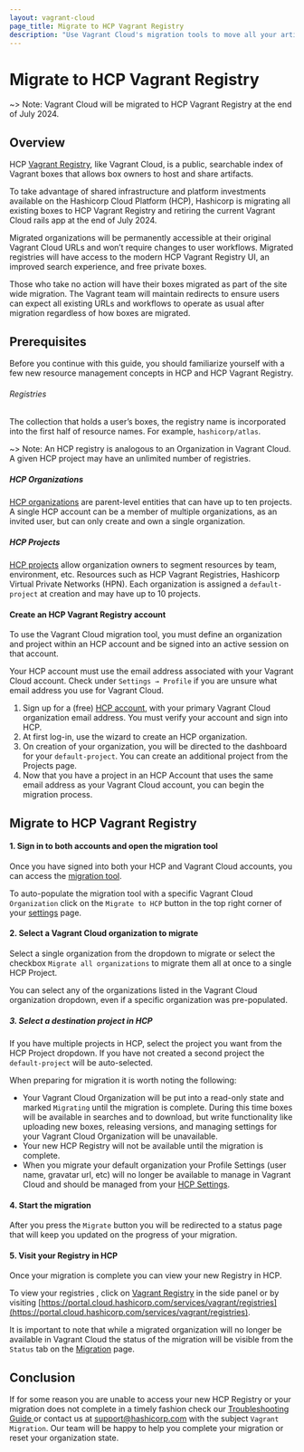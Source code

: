 ```yaml
---
layout: vagrant-cloud
page_title: Migrate to HCP Vagrant Registry 
description: "Use Vagrant Cloud's migration tools to move all your artifacts to HashiCorp Cloud Platform (HCP)."
---
```


# Migrate to HCP Vagrant Registry 

~> Note: Vagrant Cloud will be migrated to HCP Vagrant Registry at the end of July 2024.

## Overview

HCP [Vagrant Registry](https://portal.cloud.hashicorp.com/vagrant/discover), like Vagrant Cloud, is a public, searchable index of Vagrant boxes that allows box owners to host and share artifacts.

To take advantage of shared infrastructure and platform investments available on the Hashicorp Cloud Platform (HCP), Hashicorp is migrating all existing boxes to HCP Vagrant Registry and retiring the current Vagrant Cloud rails app at the end of July 2024.

Migrated organizations will be permanently accessible at their original Vagrant Cloud URLs and won’t require changes to user workflows. Migrated registries will have access to the modern HCP Vagrant Registry UI, an improved search experience, and free private boxes.

Those who take no action will have their boxes migrated as part of the site wide migration. The Vagrant team will maintain redirects to ensure users can expect all existing URLs and workflows to operate as usual after migration regardless of how boxes are migrated.

## Prerequisites

Before you continue with this guide, you should familiarize yourself with a few new resource management concepts in HCP and HCP Vagrant Registry.

###### Registries

The collection that holds a user’s boxes, the registry name is incorporated into the first half of resource names. For example, `hashicorp/atlas`.

~> Note: An HCP registry is analogous to an Organization in Vagrant Cloud. A given HCP project may have an unlimited number of registries.

##### HCP Organizations

[HCP organizations](/hcp/docs/hcp/admin/orgs) are parent-level entities that can have up to ten projects. A single HCP account can be a member of multiple organizations, as an invited user, but can only create and own a single organization.

##### HCP Projects

[HCP projects](/hcp/docs/hcp/admin/orgs) allow organization owners to segment resources by team, environment, etc. Resources such as HCP Vagrant Registries, Hashicorp Virtual Private Networks (HPN). Each organization is assigned a `default-project` at creation and may have up to 10 projects.

#### Create an HCP Vagrant Registry account

To use the Vagrant Cloud migration tool, you must define an organization and project within an HCP account and be signed into an active session on that account.

Your HCP account must use the email address associated with your Vagrant Cloud account. Check under `Settings → Profile` if you are unsure what email address you use for Vagrant Cloud.

1. Sign up for a (free) [HCP account](https://portal.cloud.hashicorp.com/orgs/create), with your primary Vagrant Cloud organization email address. You must verify your account and sign into HCP.
2. At first log-in, use the wizard to create an HCP organization.
3. On creation of your organization, you will be directed to the dashboard for your `default-project`. You can create an additional project from the Projects page.
4. Now that you have a project in an HCP Account that uses the same email address as your Vagrant Cloud account, you can begin the migration process.

## Migrate to HCP Vagrant Registry

#### 1. Sign in to both accounts and open the migration tool

Once you have signed into both your HCP and Vagrant Cloud accounts, you can access the [migration tool](https://app.vagrantup.com/migration).

To auto-populate the migration tool with a specific Vagrant Cloud `Organization` click on the `Migrate to HCP` button in the top right corner of your [settings](https://app.vagrantup.com/settings) page.

#### 2. Select a Vagrant Cloud organization to migrate

Select a single organization from the dropdown to migrate or select the checkbox `Migrate all organizations`  to migrate them all at once to a single HCP Project.

You can select any of the organizations listed in the Vagrant Cloud organization dropdown, even if a specific organization was pre-populated.

##### 3. Select a destination project in HCP

If you have multiple projects in HCP, select the project you want from the HCP Project dropdown. If you have not created a second project the `default-project` will be auto-selected.

When preparing for migration it is worth noting the following:

- Your Vagrant Cloud Organization will be put into a read-only state and marked `Migrating` until the migration is complete. During this time boxes will be available in searches and to download, but write functionality like uploading new boxes, releasing versions, and managing settings for your Vagrant Cloud Organization will be unavailable.
- Your new HCP Registry will not be available until the migration is complete.
- When you migrate your default organization your Profile Settings (user name, gravatar url, etc) will no longer be available to manage in Vagrant Cloud and should be managed from your [HCP Settings](https://portal.cloud.hashicorp.com/account-settings).

#### 4. Start the migration

After you press the `Migrate` button you will be redirected to a status page that will keep you updated on the progress of your migration.

#### 5. Visit your Registry in HCP

Once your migration is complete you can view your new Registry in HCP.

To view your registries , click on [Vagrant Registry](https://portal.cloud.hashicorp.com/services/vagrant/registries) in the side panel or by visiting [https://portal.cloud.hashicorp.com/services/vagrant/registries](https://portal.cloud.hashicorp.com/services/vagrant/registries).

It is important to note that while a migrated organization will no longer be available in Vagrant Cloud the status of the migration will be visible from the `Status` tab on the [Migration](https://app.vagrantup.com/migration) page.

## Conclusion

If for some reason you are unable to access your new HCP Registry or your migration does not complete in a timely fashion check our [Troubleshooting Guide ](/vagrant/vagrant-cloud/hcp-vagrant/troubleshooting)or contact us at [support@hashicorp.com](mailto:support@hashicorp.com) with the subject `Vagrant Migration`. Our team will be happy to help you complete your migration or reset your organization state.


























































